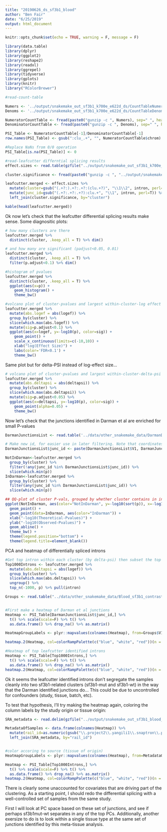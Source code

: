 ```yaml
---
title: "20190626_ds_sf3b1_blood"
author: "Ben Fair"
date: "6/25/2019"
output: html_document
---
```


```r
knitr::opts_chunk$set(echo = TRUE, warning = F, message = F)
```


```r
library(data.table)
library(dplyr)
library(ggplot2)
library(reshape2)
library(readxl)
library(ggrepel)
library(tidyverse)
library(gplots)
library(knitr)
library("RColorBrewer")
```



```r
#read-count-table

Numers <- '../output/snakemake_out_sf3b1_k700e_e622d_ds/CountTableNumerators.gz'
Denoms <- '../output/snakemake_out_sf3b1_k700e_e622d_ds/CountTableDenominators.gz'

NumeratorCountTable <- fread(paste0("gunzip -c ", Numers), sep=" ", header=TRUE, data.table=FALSE)
DenominatorCountTable <- fread(paste0("gunzip -c ", Denoms), sep=" ", header=TRUE, data.table=FALSE)

PSI_Table <- NumeratorCountTable[-1]/DenominatorCountTable[-1]
row.names(PSI_Table) <- gsub(":clu_.+", "", NumeratorCountTable$chrom)

#Replace NaNs from 0/0 operation
PSI_Table[is.na(PSI_Table)] <- 0

#read-leafcutter differntial splicing results
effect.sizes <- read.table(gzfile("../output/snakemake_out_sf3b1_k700e_e622d_ds/leafcutter.ds.effect_sizes.txt.gz"), header=T)

cluster.significance <- fread(paste0("gunzip -c ", "../output/snakemake_out_sf3b1_k700e_e622d_ds/leafcutter.ds.cluster_sig.txt.gz"), sep="\t", header=TRUE, data.table=FALSE)

leafcutter.merged <- effect.sizes %>%
  mutate(cluster=gsub("(.+?:).+?:.+?:(clu.+?)", "\\1\\2", intron, perl=T)) %>%
  mutate(junc_id=gsub("(.+?:.+?:.+?):clu.+", "\\1", intron, perl=T)) %>%
  left_join(cluster.significance, by="cluster")

kable(head(leafcutter.merged))
```


Ok now let's check that the leafcutter differential splicing results make sense. Some diagnositic plots:

```r
# how many clusters are there
leafcutter.merged %>%
  distinct(cluster, .keep_all = T) %>% dim()

# and how many are significant (padjust<0.05, 0.01)
leafcutter.merged %>%
  distinct(cluster, .keep_all = T) %>% 
  filter(p.adjust<0.1) %>% dim()

#histogram of pvalues
leafcutter.merged %>%
  distinct(cluster, .keep_all = T) %>% 
  ggplot(aes(x=p)) +
    geom_histogram() +
    theme_bw()
```




```r
#volcano plot of cluster-pvalues and largest within-cluster-log effect size
leafcutter.merged %>%
  mutate(abs.logef = abs(logef)) %>%
  group_by(cluster) %>%
  slice(which.max(abs.logef)) %>%
  mutate(sig=p.adjust<0.1) %>%
  ggplot(aes(x=logef, y=-log10(p), color=sig)) +
    geom_point() +
    scale_x_continuous(limits=c(-10,10)) +
    xlab("log(Effect Size)") +
    labs(color='FDR<0.1') +
    theme_bw()
```

Same plot but for delta-PSI instead of log-effect size...


```r
# volcano plot of cluster-pvalues and largest within-cluster-delta-psi
leafcutter.merged %>%
  mutate(abs.deltapsi = abs(deltapsi)) %>%
  group_by(cluster) %>% 
  slice(which.max(abs.deltapsi)) %>% 
  mutate(sig=p.adjust<0.05) %>%
  ggplot(aes(x=deltapsi, y=-log10(p), color=sig)) +
    geom_point(alpha=0.05) +
    theme_bw()
```

Now let's check that the junctions identified in Darman et al are enriched for small P-values


```r
DarmanJunctionsList <- read.table('../data/other_snakemake_data/DarmanDiffJunctions.LiftedToHg38.bed', header=F)

# Make new id, for easier use in later filtering. Note that coordinates may need to add 1
DarmanJunctionsList$junc_id <- paste(DarmanJunctionsList$V1, DarmanJunctionsList$V2 + 1, DarmanJunctionsList$V3 + 1, sep=":")

NotInDarman<-leafcutter.merged %>% 
  group_by(cluster) %>%
  filter(!any(junc_id %in% DarmanJunctionsList$junc_id)) %>%
  slice(which.min(p))
InDarman<-leafcutter.merged %>% 
  group_by(cluster) %>%
  filter(any(junc_id %in% DarmanJunctionsList$junc_id)) %>%
  slice(which.min(p))

## QQ-plot of cluster P-vals, grouped by whether cluster contains in intron identified as differentially spliced in Daraman et al.
ggplot(NotInDarman, aes(color="NotInDarman", y=-log10(sort(p)), x=-log10(1:length(p)/length(p)))) +
  geom_point() +
  geom_point(data=InDarman, aes(color="InDarman")) +
  xlab("-log10(Theoretical-Pvalues)") +
  ylab("-log10(Observed-Pvalues)") +
  geom_abline() +
  theme_bw() +
  theme(legend.position="bottom") +
  theme(legend.title=element_blank())
```


PCA and heatmap of differentially spliced introns

```r
#Get top intron within each cluster (by delta-psi) then subset the top 1000 clusters by Pval. This is the top1000 introns that will be used to plot heatmap of PSI
Top1000Introns <- leafcutter.merged %>%
  mutate(abs.deltapsi = abs(logef)) %>%
  group_by(cluster) %>%
  slice(which.max(abs.deltapsi)) %>%
  ungroup() %>%
  top_n(-1000, p) %>% pull(intron)

Groups <- read.table("../data/other_snakemake_data/Blood_sf3b1_contrast.groups.txt")


#First make a heatmap of Darman et al junctions
Heatmap <- PSI_Table[DarmanJunctionsList$junc_id,] %>%
  t() %>% scale(scale=F) %>% t() %>%
  as.data.frame() %>% drop_na() %>% as.matrix()

HeatmapGroupLabels <- plyr::mapvalues(colnames(Heatmap), from=Groups$V1, to=Groups$V2, warn_missing = FALSE)

heatmap.2(Heatmap, col=colorRampPalette(c("blue", "white", "red"))(n = 299), dendrogram="column", trace="none", labRow="", key.title="PSI-Zscore", ColSideColors=HeatmapGroupLabels)

#Heatmap of top leafcutter identified introns
Heatmap <- PSI_Table[Top1000Introns,] %>%
  t() %>% scale(scale=F) %>% t() %>%
  as.data.frame() %>% drop_na() %>% as.matrix()
heatmap.2(Heatmap, col=colorRampPalette(c("blue", "white", "red"))(n = 299), dendrogram="column", trace="none", labRow="", key.title="PSI-Zscore", ColSideColors=HeatmapGroupLabels)
```

Ok it seems the leafcutter identified introns don't segregate the samples cleanly into two sf3b1-related clusters (sf3b1-mut and sf3b1-wt) in the way that the Darman identified junctions do... This could be due to uncontrolled for confounders (study, tissue, batch, etc).

To test that hypothesis, I'll try making the heatmap again, coloring the column labels by the study origin or tissue origin:

```r
SRA_metadata <- read.delim(gzfile("../output/snakemake_out_sf3b1_blood_ds/SnaptronMetadata.SRA2.txt.gz"))

MetadataOfSamples <- data.frame(colnames(Heatmap)) %>%
  mutate(rail_id=as.numeric(gsub("\\.project2\\.yangili1\\.snaptron\\.processed_to_bedfiles\\..+?\\.(.+)", "\\1", colnames(Heatmap), perl=T))) %>% 
  left_join(SRA_metadata, by="rail_id")


#color accoring to source (tissue of origin)
HeatmapGroupLabels <- plyr::mapvalues(colnames(Heatmap), from=MetadataOfSamples$colnames.Heatmap., to=MetadataOfSamples$source_name, warn_missing = FALSE)

Heatmap <- PSI_Table[Top1000Introns,] %>%
  t() %>% scale(scale=F) %>% t() %>%
  as.data.frame() %>% drop_na() %>% as.matrix()
heatmap.2(Heatmap, col=colorRampPalette(c("blue", "white", "red"))(n = 299), dendrogram="column", trace="none", labRow="", key.title="PSI-Zscore", ColSideColors=HeatmapGroupLabels)
```

There is clearly some unaccounted for covariates that are driving part of the clustering. As a starting point, I should redo the differential splicing with a well-controlled set of samples from the same study.

First I will look at PC space based on these set of junctions, and see if perhaps sf3b1mut-wt separates in any of the top PCs. Additionally, another exersize to do is to look within a single tissue type at the same set of junctions identified by this meta-tissue analysis.


